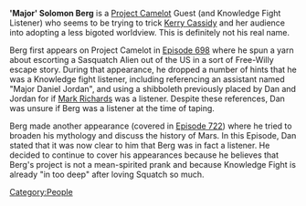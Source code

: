 {{Stub}}

'''<nowiki/>'Major' Solomon Berg''' is a [[Project Camelot]] Guest (and Knowledge Fight Listener) who seems to be trying to trick [[Kerry Cassidy]] and her audience into adopting a less bigoted worldview. This is definitely not his real name.

Berg first appears on Project Camelot in [[698: For Squatch, There Are No Heroes|Episode 698]] where he spun a yarn about escorting a Sasquatch Alien out of the US in a sort of Free-Willy escape story. During that appearance, he dropped a number of hints that he was a Knowledge fight listener, including referencing an assistant named "Major Daniel Jordan", and using a shibboleth previously placed by Dan and Jordan for if [[Mark Richards]] was a listener. Despite these references, Dan was unsure if Berg was a listener at the time of taping.

Berg made another appearance (covered in [[722: Space Capitalism Is Still Capitalism|Episode 722]]) where he tried to broaden his mythology and discuss the history of Mars. In this Episode, Dan stated that it was now clear to him that Berg was in fact a listener. He decided to continue to cover his appearances because he believes that Berg's project is not a mean-spirited prank and because Knowledge Fight is already "in too deep" after loving Squatch so much.

[[Category:People]]
